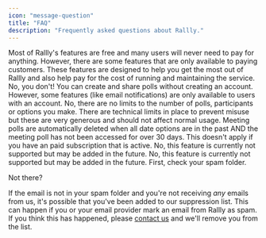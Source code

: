 ```yaml
---
icon: "message-question"
title: "FAQ"
description: "Frequently asked questions about Rallly."
---
```


<Accordion title="Is Rallly free?">
  Most of Rallly's features are free and many users will never need to pay for
  anything. However, there are some features that are only available to paying
  customers. These features are designed to help you get the most out of Rallly
  and also help pay for the cost of running and maintaining the service.
</Accordion>

<Accordion title="Do I need to create an account to use Rallly?">
  No, you don't! You can create and share polls without creating an account.
  However, some features (like email notifications) are only available to users
  with an account.
</Accordion>

<Accordion title="Are there any limits to the number of polls, participants and options I can make?">
  No, there are no limits to the number of polls, participants or options you
  make. There are technical limits in place to prevent misuse but these are very
  generous and should not affect normal usage.
</Accordion>

<Accordion title="How long will Rallly keep my meeting poll?">
  Meeting polls are automatically deleted when all date options are in the past
  AND the meeting poll has not been accessed for over 30 days. This doesn't
  apply if you have an paid subscription that is active.
</Accordion>

<Accordion title="Can I limit the number of participants that can vote for an option?">
  No, this feature is currently not supported but may be added in the future.
</Accordion>

<Accordion title="Can I set a deadline for my poll?">
  No, this feature is currently not supported but may be added in the future.
</Accordion>

<Accordion title="What if I'm not receiving emails from Rallly?">
  First, check your spam folder.

Not there?

If the email is not in your spam folder and you're not receiving _any_ emails from us, it's possible that you've been added to our suppression list.
This can happen if you or your email provider mark an email from Rallly as spam.
If you think this has happened, please [contact us](/contact) and we'll remove you from the list.

</Accordion>
